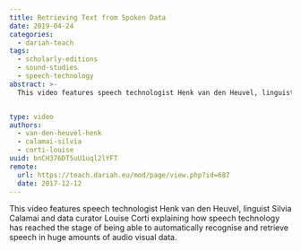 ```yaml
---
title: Retrieving Text from Spoken Data
date: 2019-04-24
categories:
  - dariah-teach
tags:
  - scholarly-editions
  - sound-studies
  - speech-technology
abstract: >-
  This video features speech technologist Henk van den Heuvel, linguist Silvia Calamai and data curator Louise Corti explaining how speech technology has reached the stage of being able to automatically recognise and retrieve speech in huge amounts of audio visual data.


type: video
authors:
  - van-den-heuvel-henk
  - calamai-silvia
  - corti-louise
uuid: bnCH376DT5uU1uql2lYFT
remote:
  url: https://teach.dariah.eu/mod/page/view.php?id=687
  date: 2017-12-12
---
```


This video features speech technologist Henk van den Heuvel, linguist Silvia Calamai and data curator Louise Corti explaining how speech technology has reached the stage of being able to automatically recognise and retrieve speech in huge amounts of audio visual data.

<VideoCard
  title="DH in Practice"
  subtitle="Retrieving Text from Spoken Data"
  id="5fskmqgcvtw"
  image="/assets/images/cms/posts/retrieving-text-from-spoken-data/silvia_calamai.jpg"
/>

